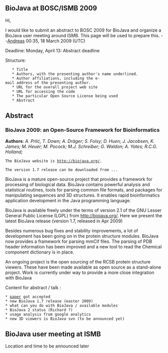== BioJava at BOSC/ISMB 2009 ==

Hi,

I would like to submit an abstract to BOSC 2009 for BioJava and organize a BioJava user meeting around ISMB. This page will be used to prepare this.
--[[User:Andreas|Andreas]] 00:35, 18 March 2009 (UTC)

Deadline:
Monday, April 13: Abstract deadline

Structure:

    * Title
    * Authors, with the presenting author's name underlined.
    * Author affiliations, including the e-mail address of the presenting author.
    * URL for the overall project web site
    * URL for accessing the code
    * The particular Open Source License being used 
    * Abstract


== Abstract ==
=== BioJava 2009:  an Open-Source Framework for Bioinformatics===

'''Authors''':
''A.  Prlić,  T. Down; A. Dräger; S. Foisy; D. Huen; J. Jacobsen, K. James;  M. Heuer;   M. Pocock;  M.J. Schreiber; G. Waldon; A. Yates; R.C.G. Holland;
''

 The BioJava website is http://biojava.org/. 

 The version 1.7 release can be downloaded from ...

BioJava is a mature open-source project that provides a framework for processing of biological data. BioJava contains powerful analysis and statistical routines, tools for parsing common file formats, and packages for manipulating sequences and 3D structures. It enables rapid bioinformatics application development in the Java programming language.


BioJava is available freely under the terms of version 2.1 of the GNU Lesser General Public License (LGPL) from http://biojava.org/. Here we present the latest BioJava release (version 1.7, released in Apr 2009)


Besides numerous bug fixes and stability improvements, a lot of development has been going on in the protein structure modules. BioJava now provides a  framework for parsing mmCif files. The parsing of PDB header information has been improved and a new tool to read the Chemical component dictionary is in place. 


An ongoing project is the open sourcing of the RCSB protein structure viewers. These have been made available as open source as a stand-alone project. Work is currently under way to provide a more close integration with BioJava 
 



Content for abstract / talk :

 * [http://bioinformatics.oxfordjournals.org/cgi/content/abstract/btn397v1?ijkey=jIKd6VUGPrgshbv&keytype=ref paper] got accepted
 * new BioJava 1.7 release (easter 2009)
 * what can you do with BioJava / available modules
 * BioJava 2 status (Richard ?) 
 * usage analysis from google analytics
 * new 3D viewers is BioJava svn (to be announced yet)

== BioJava user meeting at ISMB ==

Location and time to be announced later